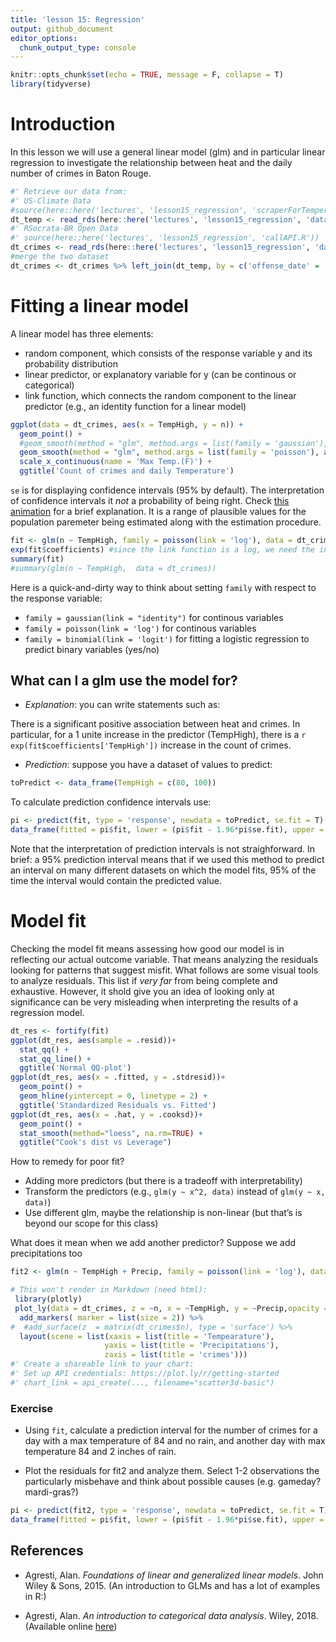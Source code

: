 ```yaml
---
title: 'lesson 15: Regression'
output: github_document
editor_options: 
  chunk_output_type: console
---
```


```r
knitr::opts_chunk$set(echo = TRUE, message = F, collapse = T)
library(tidyverse)
```

# Introduction

In this lesson we will use a general linear model (glm) and in particular linear regression to investigate the relationship between heat and the daily number of crimes in Baton Rouge.


```r
#' Retrieve our data from:
#' US-Climate Data
#source(here::here('lectures', 'lesson15_regression', 'scraperForTemperature.R'))
dt_temp <- read_rds(here::here('lectures', 'lesson15_regression', 'data', 'temperatures.rds'))
#' RSocrata-BR Open Data
#' source(here::here('lectures', 'lesson15_regression', 'callAPI.R'))
dt_crimes <- read_rds(here::here('lectures', 'lesson15_regression', 'data', 'crimes.rds'))
#merge the two dataset
dt_crimes <- dt_crimes %>% left_join(dt_temp, by = c('offense_date' = 'Day'))
```

# Fitting a linear model

A linear model has three elements:

 - random component, which consists of the response variable y and its probability distribution
 - linear predictor, or explanatory variable for y (can be continous or categorical)
 - link function, which connects the random component to the linear predictor (e.g., an identity function for a linear model)

```r
ggplot(data = dt_crimes, aes(x = TempHigh, y = n)) +
  geom_point() +
  #geom_smooth(method = "glm", method.args = list(family = 'gaussian'), aes(color = "gaussian"), se = F) +
  geom_smooth(method = "glm", method.args = list(family = 'poisson'), aes(color = "poisson"), se = T) +
  scale_x_continuous(name = 'Max Temp.(F)') +
  ggtitle('Count of crimes and daily Temperature') 
```

`se` is for displaying confidence intervals (95% by default). The interpretation of confidence intervals it *not* a probability of being right. Check [this animation](http://rpsychologist.com/d3/CI/) for a brief explanation. It is a range of plausible values for the population paremeter being estimated along with the estimation procedure.


```r
fit <- glm(n ~ TempHigh, family = poisson(link = 'log'), data = dt_crimes)
exp(fit$coefficients) #since the link function is a log, we need the inverse => exp 
summary(fit)
#summary(glm(n ~ TempHigh,  data = dt_crimes))
```


Here is a quick-and-dirty way to think about setting `family` with respect to the response variable:

 - `family = gaussian(link = "identity")` for continous variables
 - `family = poisson(link = 'log')` for continous variables
 - `family = binomial(link = 'logit')` for fitting a logistic regression to predict binary variables (yes/no) 


## What can I a glm use the model for?

- *Explanation*: you can write statements such as:

There is a significant positive association between heat and crimes. In particular, for a 1 unite increase in the predictor (TempHigh), there is a `r exp(fit$coefficients['TempHigh'])` increase in the count of crimes.

- *Prediction*: suppose you have a dataset of values to predict:

```r
toPredict <- data_frame(TempHigh = c(80, 100))
```

To calculate prediction confidence intervals use:

```r
pi <- predict(fit, type = 'response', newdata = toPredict, se.fit = T)[1:2] #95% prediction interval = -1.96*se< y-hat < + 1.96*se
data_frame(fitted = pi$fit, lower = (pi$fit - 1.96*pi$se.fit), upper = (pi$fit + 1.96*pi$se.fit))
```

Note that the interpretation of prediction intervals is not straighforward. In brief: a 95% prediction interval means that if we used this method to predict an interval on many different datasets on which the model fits, 95% of the time the interval would contain the predicted value.


# Model fit

Checking the model fit means assessing how good our model is in reflecting our actual outcome variable. That means analyzing the residuals looking for patterns that suggest misfit. What follows are some visual tools to analyze residuals. This list if *very far* from being complete and exhaustive. However, it shold give you an idea of looking only at significance can be very misleading when interpreting the results of a regression model.

```r
dt_res <- fortify(fit)
ggplot(dt_res, aes(sample = .resid))+
  stat_qq() + 
  stat_qq_line() +
  ggtitle('Normal QQ-plot')
ggplot(dt_res, aes(x = .fitted, y = .stdresid))+
  geom_point() + 
  geom_hline(yintercept = 0, linetype = 2) +
  ggtitle('Standardized Residuals vs. Fitted')
ggplot(dt_res, aes(x = .hat, y = .cooksd))+
  geom_point() + 
  stat_smooth(method="loess", na.rm=TRUE) +
  ggtitle("Cook's dist vs Leverage")
```


How to remedy for poor fit?

 - Adding more predictors (but there is a tradeoff with interpretability)
 - Transform the predictors (e.g., `glm(y ~ x^2, data)` instead of `glm(y ~ x, data)`)
 - Use different glm, maybe the relationship is non-linear (but that's is beyond our scope for this class)
 

What does it mean when we add another predictor? Suppose we add precipitations too

```r
fit2 <- glm(n ~ TempHigh + Precip, family = poisson(link = 'log'), data = dt_crimes)
```


```r
# This won't render in Markdown (need html):
 library(plotly)
 plot_ly(data = dt_crimes, z = ~n, x = ~TempHigh, y = ~Precip,opacity = 0.5) %>%
  add_markers( marker = list(size = 2)) %>%
#  #add_surface(z  = matrix(dt_crimes$n), type = 'surface') %>%
  layout(scene = list(xaxis = list(title = 'Tempearature'),
                     yaxis = list(title = 'Precipitations'),
                     zaxis = list(title = 'crimes')))
#' Create a shareable link to your chart:
#' Set up API credentials: https://plot.ly/r/getting-started
#' chart_link = api_create(..., filename="scatter3d-basic")
```


### Exercise

 - Using `fit`, calculate a prediction interval for the number of crimes for a day with a max temperature of 84 and no rain, and another day with max temperature 84 and 2 inches of rain.
 
 - Plot the residuals for fit2 and analyze them. Select 1-2 observations the particularly misbehave and think about possible causes (e.g. gameday? mardi-gras?)
```r
pi <- predict(fit2, type = 'response', newdata = toPredict, se.fit = T)[1:2] #95% prediction interval = -1.96*se< y-hat < + 1.96*se
data_frame(fitted = pi$fit, lower = (pi$fit - 1.96*pi$se.fit), upper = (pi$fit + 1.96*pi$se.fit))
```


## References

- Agresti, Alan. *Foundations of linear and generalized linear models*. John Wiley & Sons, 2015. (An introduction to GLMs and has a lot of examples in R:)

- Agresti, Alan. *An introduction to categorical data analysis*. Wiley, 2018.  (Available online [here](https://mregresion.files.wordpress.com/2012/08/agresti-introduction-to-categorical-data.pdf))




